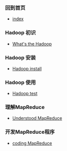 === 回到首页 ===
* [[index]]
=== Hadoop 初识 ===
* [[What's the Hadoop]]
=== Hadoop 安装 ===
* [[Hadoop install]]
=== Hadoop 使用 ===
* [[Hadoop test]]
=== 理解MapReduce ===
* [[Understood MapReduce]]
=== 开发MapReduce程序 ===
* [[coding MapReduce]]

